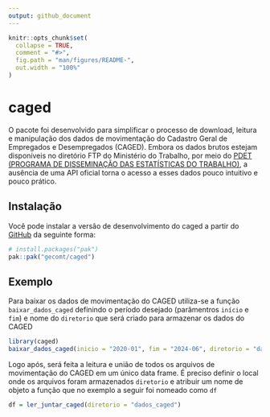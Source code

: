 ```yaml
---
output: github_document
---
```


<!-- README.md is generated from README.Rmd. Please edit that file -->

```r
knitr::opts_chunk$set(
  collapse = TRUE,
  comment = "#>",
  fig.path = "man/figures/README-",
  out.width = "100%"
)
```

# caged

<!-- badges: start -->
<!-- badges: end -->

O pacote foi desenvolvido para simplificar o processo de download, leitura e manipulação dos dados de movimentação do Cadastro Geral de Empregados e Desempregados (CAGED). Embora os dados brutos estejam disponíveis no diretório FTP do Ministério do Trabalho, por meio do [PDET (PROGRAMA DE DISSEMINAÇÃO DAS ESTATÍSTICAS DO TRABALHO)](ftp://ftp.mtps.gov.br/pdet/microdados/NOVO%%20CAGED/), a ausência de uma API oficial torna o acesso a esses dados pouco intuitivo e pouco prático.

## Instalação

Você pode instalar a versão de desenvolvimento do caged a partir do
[GitHub](https://github.com/) da seguinte forma:

``` r
# install.packages("pak")
pak::pak("gecomt/caged")
```

## Exemplo

Para baixar os dados de movimentação do CAGED utiliza-se a função `baixar_dados_caged` definindo o período desejado (parâmentros `início` e `fim`) e nome do `diretorio` que será criado para armazenar os dados do CAGED

``` r
library(caged)
baixar_dados_caged(inicio = "2020-01", fim = "2024-06", diretorio = "dados_caged")
```


Logo após, será feita a leitura e união de todos os arquivos de movimentação do CAGED em um único data frame. É preciso definir o local onde os arquivos foram armazenados `diretorio` e atribuir um nome de objeto a função que no exemplo a seguir  foi nomeado como `df`

``` r
df = ler_juntar_caged(diretorio = "dados_caged") 
```


